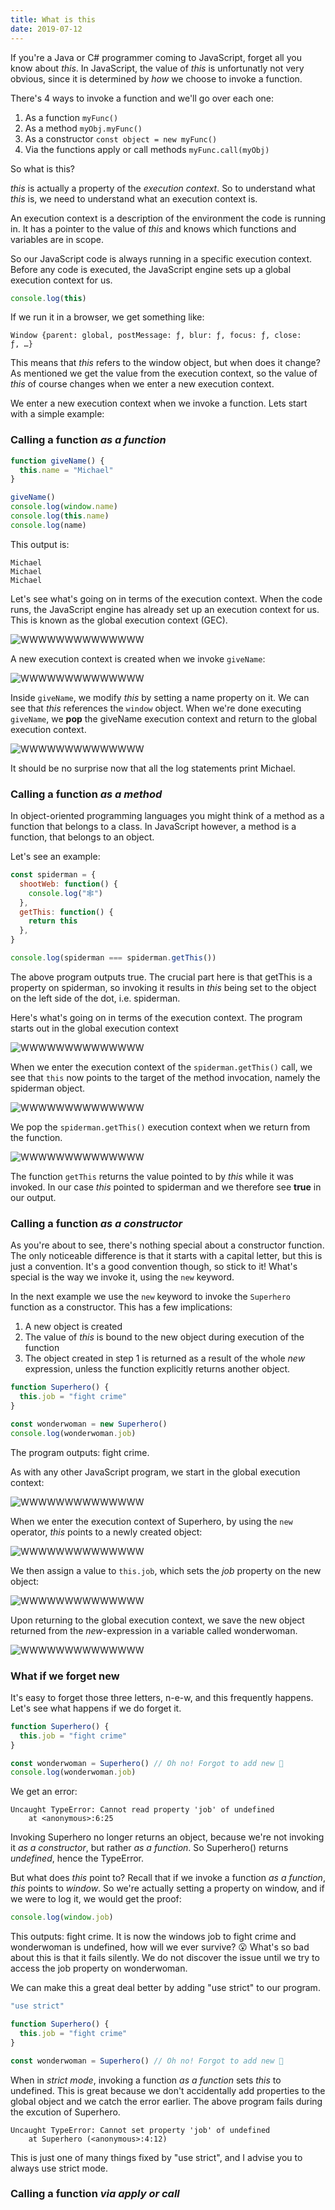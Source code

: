 ```yaml
---
title: What is this
date: 2019-07-12
---
```


If you're a Java or C# programmer coming to JavaScript, forget all you know about _this_.
In JavaScript, the value of _this_ is unfortunatly not very obvious, since it is determined by _how_ we choose to invoke a function.

There's 4 ways to invoke a function and we'll go over each one:

1. As a function `myFunc()`
2. As a method `myObj.myFunc()`
3. As a constructor `const object = new myFunc()`
4. Via the functions apply or call methods `myFunc.call(myObj)`

So what is this?

_this_ is actually a property of the _execution context_. So to understand what _this_ is, we need to understand what an execution context is.

An execution context is a description of the environment the code is running in.
It has a pointer to the value of _this_ and knows which functions and variables are in scope.

So our JavaScript code is always running in a specific execution context.
Before any code is executed, the JavaScript engine sets up a global execution context for us.

```js
console.log(this)
```

If we run it in a browser, we get something like:

```
Window {parent: global, postMessage: ƒ, blur: ƒ, focus: ƒ, close: ƒ, …}
```

This means that _this_ refers to the window object, but when does it change?
As mentioned we get the value from the execution context, so the value of _this_ of course changes when we enter a new execution context.

We enter a new execution context when we invoke a function. Lets start with a simple example:

### Calling a function _as a function_

```js
function giveName() {
  this.name = "Michael"
}

giveName()
console.log(window.name)
console.log(this.name)
console.log(name)
```

This output is:

```
Michael
Michael
Michael
```

Let's see what's going on in terms of the execution context.
When the code runs, the JavaScript engine has already set up an execution context for us. This is known as the global execution context (GEC).

<img src="global-execution-context.svg" alt="WWWWWWWWWWWWWW" />

A new execution context is created when we invoke `giveName`:

<img src="as-function-1.svg" alt="WWWWWWWWWWWWWW" />

Inside `giveName`, we modify _this_ by setting a name property on it. We can see that _this_ references the `window` object.
When we're done executing `giveName`, we **pop** the giveName execution context and return to the global execution context.

<img src="as-function-2.svg" alt="WWWWWWWWWWWWWW" />

It should be no surprise now that all the log statements print Michael.

### Calling a function _as a method_

In object-oriented programming languages you might think of a method as a function that belongs to a class.
In JavaScript however, a method is a function, that belongs to an object.

Let's see an example:

```js
const spiderman = {
  shootWeb: function() {
    console.log("🕸️")
  },
  getThis: function() {
    return this
  },
}

console.log(spiderman === spiderman.getThis())
```

The above program outputs true. The crucial part here is that getThis is a property on spiderman, so invoking it
results in _this_ being set to the object on the left side of the dot, i.e. spiderman.

Here's what's going on in terms of the execution context. The program starts out in the global execution context

<img src="global-execution-context.svg" alt="WWWWWWWWWWWWWW" />

When we enter the execution context of the `spiderman.getThis()` call, we see that `this` now points to the
target of the method invocation, namely the spiderman object.

<img src="as-method-1.svg" alt="WWWWWWWWWWWWWW" />

We pop the `spiderman.getThis()` execution context when we return from the function.

<img src="as-method-2.svg" alt="WWWWWWWWWWWWWW" />

The function `getThis` returns the value pointed to by _this_ while it was invoked. In our case _this_ pointed to spiderman and we
therefore see **true** in our output.

### Calling a function _as a constructor_

As you're about to see, there's nothing special about a constructor function.
The only noticeable difference is that it starts with a capital letter, but this is just a convention.
It's a good convention though, so stick to it! What's special is the way we invoke it, using the `new` keyword.

In the next example we use the `new` keyword to invoke the `Superhero` function as a constructor.
This has a few implications:

1. A new object is created
2. The value of _this_ is bound to the new object during execution of the function
3. The object created in step 1 is returned as a result of the whole _new_ expression, unless the function explicitly returns another object.

```js
function Superhero() {
  this.job = "fight crime"
}

const wonderwoman = new Superhero()
console.log(wonderwoman.job)
```

The program outputs: fight crime.

As with any other JavaScript program, we start in the global execution context:

<img src="global-execution-context.svg" alt="WWWWWWWWWWWWWW" />

When we enter the execution context of Superhero, by using the `new` operator, _this_ points to a newly created object:

<img src="as-constructor-1.svg" alt="WWWWWWWWWWWWWW" />

We then assign a value to `this.job`, which sets the _job_ property on the new object:

<img src="as-constructor-2.svg" alt="WWWWWWWWWWWWWW" />

Upon returning to the global execution context, we save the new object returned from the _new_-expression in a variable called wonderwoman.

<img src="as-constructor-3.svg" alt="WWWWWWWWWWWWWW" />

### What if we forget new

It's easy to forget those three letters, n-e-w, and this frequently happens. Let's see what happens if we do forget it.

```js
function Superhero() {
  this.job = "fight crime"
}

const wonderwoman = Superhero() // Oh no! Forgot to add new 🤦
console.log(wonderwoman.job)
```

We get an error:

```
Uncaught TypeError: Cannot read property 'job' of undefined
    at <anonymous>:6:25
```

Invoking Superhero no longer returns an object, because we're not invoking it _as a constructor_, but rather _as a function_.
So Superhero() returns _undefined_, hence the TypeError.

But what does _this_ point to? Recall that if we invoke a function _as a function_, _this_ points to _window_.
So we're actually setting a property on window, and if we were to log it, we would get the proof:

```js
console.log(window.job)
```

This outputs: fight crime. It is now the windows job to fight crime and wonderwoman is undefined, how will we ever survive? 😮
What's so bad about this is that it fails silently. We do not discover the issue until we try to access the job property on wonderwoman.

We can make this a great deal better by adding "use strict" to our program.

```js
"use strict"

function Superhero() {
  this.job = "fight crime"
}

const wonderwoman = Superhero() // Oh no! Forgot to add new 🤦
```

When in _strict mode_, invoking a function _as a function_ sets _this_ to undefined.
This is great because we don't accidentally add properties to the global object and we catch the error earlier.
The above program fails during the excution of Superhero.

```
Uncaught TypeError: Cannot set property 'job' of undefined
    at Superhero (<anonymous>:4:12)
```

This is just one of many things fixed by "use strict", and I advise you to always use strict mode.

### Calling a function _via apply or call_
